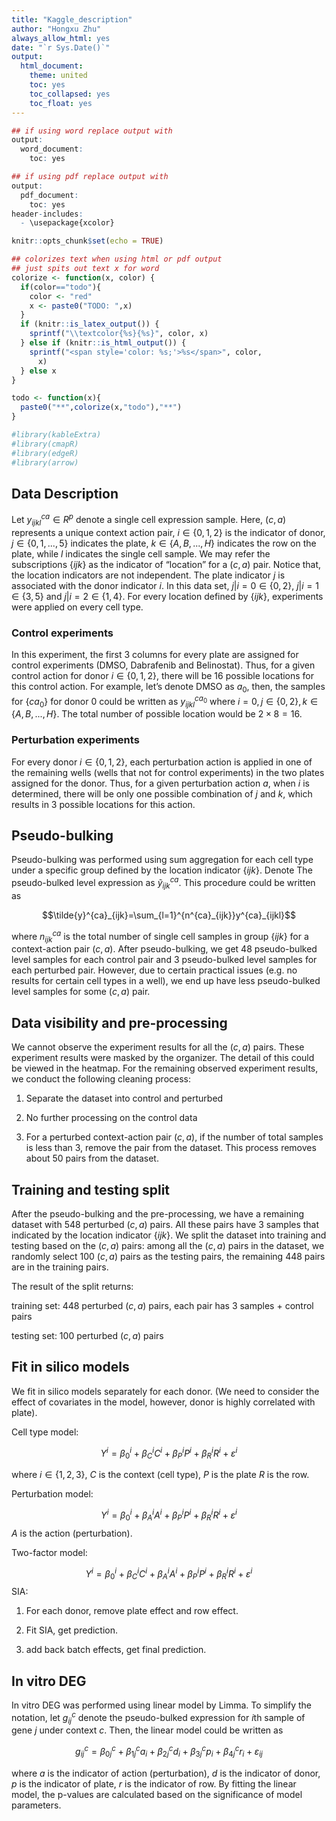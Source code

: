 ```yaml
---
title: "Kaggle_description"
author: "Hongxu Zhu"
always_allow_html: yes
date: "`r Sys.Date()`"
output:
  html_document:
    theme: united
    toc: yes
    toc_collapsed: yes
    toc_float: yes
---
```


```r
## if using word replace output with
output:
  word_document:
    toc: yes

## if using pdf replace output with
output:
  pdf_document:
    toc: yes
header-includes:
  - \usepackage{xcolor}
```

```r
knitr::opts_chunk$set(echo = TRUE)

## colorizes text when using html or pdf output
## just spits out text x for word
colorize <- function(x, color) {
  if(color=="todo"){
    color <- "red"
    x <- paste0("TODO: ",x)
  }
  if (knitr::is_latex_output()) {
    sprintf("\\textcolor{%s}{%s}", color, x)
  } else if (knitr::is_html_output()) {
    sprintf("<span style='color: %s;'>%s</span>", color, 
      x)
  } else x
}

todo <- function(x){
  paste0("**",colorize(x,"todo"),"**")
}

#library(kableExtra)
#library(cmapR)
#library(edgeR)
#library(arrow)
```

## Data Description

Let $y^{ca}_{ijkl}\in R^p$ denote a single cell expression sample. Here, $(c,a)$ represents a unique context action pair, $i\in\{0,1,2\}$ is the indicator of donor, $j\in\{0,1,...,5\}$ indicates the plate, $k\in\{A,B,...,H\}$ indicates the row on the plate, while $l$ indicates the single cell sample. We may refer the subscriptions $\{ijk\}$ as the indicator of "location" for a $(c,a)$ pair. Notice that, the location indicators are not independent. The plate indicator $j$ is associated with the donor indicator $i$. In this data set, $j|i=0 \in \{0,2\}$, $j|i=1\in\{3,5\}$ and $j|i=2\in\{1,4\}$. For every location defined by $\{ijk\}$, experiments were applied on every cell type.  

### Control experiments

In this experiment, the first 3 columns for every plate are assigned for control experiments (DMSO, Dabrafenib and Belinostat). Thus, for a given control action for donor $i\in\{0,1,2\}$, there will be 16 possible locations for this control action. For example, let's denote DMSO as $a_0$, then, the samples for $\{ca_0\}$ for donor 0 could be written as $y^{ca_0}_{ijkl}$ where $i=0, j\in\{0,2\},k\in\{A,B,...,H\}$. The total number of possible location would be $2\times 8=16$.

### Perturbation experiments

For every donor $i\in\{0,1,2\}$, each perturbation action is applied in one of the remaining wells (wells that not for control experiments) in the two plates assigned for the donor. Thus, for a given perturbation action $a$, when $i$ is determined, there will be only one possible combination of $j$ and $k$, which results in 3 possible locations for this action. 

## Pseudo-bulking

Pseudo-bulking was performed using sum aggregation for each cell type under a specific group defined by the location indicator $\{ijk\}$. Denote The pseudo-bulked level expression as $\tilde{y}^{ca}_{ijk}$. This procedure could be written as

$$\tilde{y}^{ca}_{ijk}=\sum_{l=1}^{n^{ca}_{ijk}}y^{ca}_{ijkl}$$ 

where $n^{ca}_{ijk}$ is the total number of single cell samples in group $\{ijk\}$ for a context-action pair $(c,a)$. After pseudo-bulking, we get 48 pseudo-bulked level samples for each control pair and 3 pseudo-bulked level samples for each perturbed pair. However, due to certain practical issues (e.g. no results for certain cell types in a well), we end up have less pseudo-bulked level samples for some $(c,a)$ pair.

## Data visibility and pre-processing

We cannot observe the experiment results for all the $(c,a)$ pairs. These experiment results were masked by the organizer. The detail of this could be viewed in the heatmap. For the remaining observed experiment results, we conduct the following cleaning process:

1. Separate the dataset into control and perturbed

2. No further processing on the control data

3. For a perturbed context-action pair $(c,a)$, if the number of total samples is less than 3, remove the pair from the dataset. This process removes about 50 pairs from the dataset.

 
## Training and testing split

After the pseudo-bulking and the pre-processing, we have a remaining dataset with 548 perturbed $(c,a)$ pairs. All these pairs have 3 samples that indicated by the location indicator $\{ijk\}$. We split the dataset into training and testing based on the $(c,a)$ pairs: among all the $(c,a)$ pairs in the dataset, we randomly select 100 $(c,a)$ pairs as the testing pairs, the remaining 448 pairs are in the training pairs.

The result of the split returns:

training set: 448 perturbed $(c,a)$ pairs, each pair has 3 samples + control pairs

testing set: 100 perturbed $(c,a)$ pairs

## Fit in silico models

We fit in silico models separately for each donor. (We need to consider the effect of covariates in the model, however, donor is highly correlated with plate).

Cell type model: 

$$Y^i=\beta_0^i+\beta_C^iC^i+\beta_P^iP^i+\beta_R^iR^i+\varepsilon^i$$

where $i\in\{1,2,3\}$, $C$ is the context (cell type), $P$ is the plate $R$ is the row.

Perturbation model:

$$Y^i=\beta_0^i+\beta_A^iA^i+\beta_P^iP^i+\beta_R^iR^i+\varepsilon^i$$
$A$ is the action (perturbation).

Two-factor model:

$$Y^i=\beta_0^i+\beta_C^iC^i+\beta_A^iA^i+\beta_P^iP^i+\beta_R^iR^i+\varepsilon^i$$
SIA:

1. For each donor, remove plate effect and row effect.

2. Fit SIA, get prediction.

3. add back batch effects, get final prediction.


## In vitro DEG

In vitro DEG was performed using linear model by Limma. To simplify the notation, let $g^c_{ij}$ denote the pseudo-bulked expression for $i$th sample of gene $j$ under context $c$. Then, the linear model could be written as

$$g^c_{ij}=\beta_{0j}^c+\beta_{1j}^ca_i+\beta_{2j}^cd_i+\beta_{3j}^cp_i+\beta_{4j}^cr_i+\varepsilon_{ij}$$

where $a$ is the indicator of action (perturbation), $d$ is the indicator of donor, $p$ is the indicator of plate, $r$ is the indicator of row. By fitting the linear model, the p-values are calculated based on the significance of model parameters.







